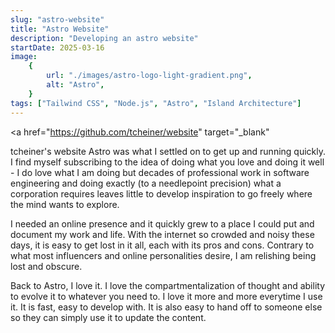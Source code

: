 ```yaml
---
slug: "astro-website"
title: "Astro Website"
description: "Developing an astro website"
startDate: 2025-03-16
image:
    {
        url: "./images/astro-logo-light-gradient.png",
        alt: "Astro",
    }
tags: ["Tailwind CSS", "Node.js", "Astro", "Island Architecture"]
---
```


<a
    href="https://github.com/tcheiner/website"
    target="_blank"
>
tcheiner's website
</a>
Astro was what I settled on to get up and running quickly.
I find myself subscribing to the idea of doing what you love and doing it well - I do love what I am doing but decades
of professional work in software engineering and doing exactly (to a needlepoint precision) what a corporation requires
leaves little to develop inspiration to go freely where the mind wants to explore.

I needed an online presence and it quickly grew to a place I could put and document my work and life.  With the internet
so crowded and noisy these days, it is easy to get lost in it all, each with its pros and cons.  Contrary to what most
influencers and online personalities desire, I am relishing being lost and obscure.

Back to Astro, I love it.  I love the compartmentalization of thought and ability to evolve it to whatever you need to.
I love it more and more everytime I use it.  It is fast, easy to develop with.
It is also easy to hand off to someone else so they can simply use it to update the content.
